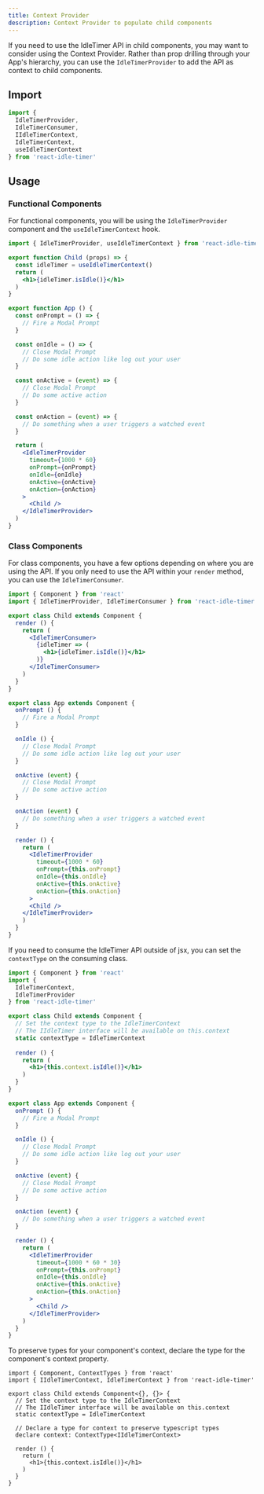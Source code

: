 ```yaml
---
title: Context Provider
description: Context Provider to populate child components
---
```


If you need to use the IdleTimer API in child components, you may want to
consider using the Context Provider. Rather than prop drilling through your 
App's hierarchy, you can use the `IdleTimerProvider` to add the API as context 
to child components.

## Import

```ts
import { 
  IdleTimerProvider, 
  IdleTimerConsumer, 
  IIdleTimerContext, 
  IdleTimerContext,
  useIdleTimerContext
} from 'react-idle-timer'
```

## Usage

### Functional Components

For functional components, you will be using the `IdleTimerProvider` component
and the `useIdleTimerContext` hook. 

```jsx
import { IdleTimerProvider, useIdleTimerContext } from 'react-idle-timer'

export function Child (props) => {
  const idleTimer = useIdleTimerContext()
  return (
    <h1>{idleTimer.isIdle()}</h1>
  )
}

export function App () {
  const onPrompt = () => {
    // Fire a Modal Prompt
  }

  const onIdle = () => {
    // Close Modal Prompt
    // Do some idle action like log out your user
  }

  const onActive = (event) => {
    // Close Modal Prompt
    // Do some active action
  }

  const onAction = (event) => {
    // Do something when a user triggers a watched event
  }

  return (
    <IdleTimerProvider
      timeout={1000 * 60}
      onPrompt={onPrompt}
      onIdle={onIdle} 
      onActive={onActive}
      onAction={onAction}
    >
      <Child />
    </IdleTimerProvider>
  )
}
```

### Class Components

For class components, you have a few options depending on where you are using the
API. If you only need to use the API within your `render` method, you can use 
the `IdleTimerConsumer`.

```jsx
import { Component } from 'react'
import { IdleTimerProvider, IdleTimerConsumer } from 'react-idle-timer'

export class Child extends Component {
  render () {
    return (
      <IdleTimerConsumer>
        {idleTimer => (
          <h1>{idleTimer.isIdle()}</h1>
        )}
      </IdleTimerConsumer>
    )
  }
}

export class App extends Component {
  onPrompt () {
    // Fire a Modal Prompt
  }

  onIdle () {
    // Close Modal Prompt
    // Do some idle action like log out your user
  }

  onActive (event) {
    // Close Modal Prompt
    // Do some active action
  }

  onAction (event) {
    // Do something when a user triggers a watched event
  }

  render () {
    return (
      <IdleTimerProvider
        timeout={1000 * 60}
        onPrompt={this.onPrompt}
        onIdle={this.onIdle} 
        onActive={this.onActive}
        onAction={this.onAction}
      >
      <Child />
    </IdleTimerProvider>
    )
  }
}
```

If you need to consume the IdleTimer API outside of jsx, you can set the
`contextType` on the consuming class. 

```jsx
import { Component } from 'react'
import {
  IdleTimerContext,
  IdleTimerProvider
} from 'react-idle-timer'

export class Child extends Component {
  // Set the context type to the IdleTimerContext
  // The IIdleTimer interface will be available on this.context
  static contextType = IdleTimerContext
  
  render () {
    return (
      <h1>{this.context.isIdle()}</h1>
    )
  }
}

export class App extends Component {
  onPrompt () {
    // Fire a Modal Prompt
  }

  onIdle () {
    // Close Modal Prompt
    // Do some idle action like log out your user
  }

  onActive (event) {
    // Close Modal Prompt
    // Do some active action
  }

  onAction (event) {
    // Do something when a user triggers a watched event
  }

  render () {
    return (
      <IdleTimerProvider
        timeout={1000 * 60 * 30}
        onPrompt={this.onPrompt}
        onIdle={this.onIdle} 
        onActive={this.onActive}
        onAction={this.onAction}
      >
        <Child />
      </IdleTimerProvider>
    )
  }
}
```

To preserve types for your component's context, declare the type for the 
component's context property.

```tsx
import { Component, ContextTypes } from 'react'
import { IIdleTimerContext, IdleTimerContext } from 'react-idle-timer'

export class Child extends Component<{}, {}> {
  // Set the context type to the IdleTimerContext
  // The IIdleTimer interface will be available on this.context
  static contextType = IdleTimerContext

  // Declare a type for context to preserve typescript types
  declare context: ContextType<IIdleTimerContext>
  
  render () {
    return (
      <h1>{this.context.isIdle()}</h1>
    )
  }
}
```

